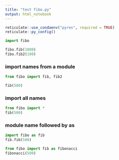 ```yaml
---
title: "test fibo.py"
output: html_notebook
---
```



```r
reticulate::use_condaenv("pyres", required = TRUE)
reticulate::py_config()
```

```python
import fibo
```


```python
fibo.fib(1000)
fibo.fib2(100)
```

### import names from a module

```python
from fibo import fib, fib2

fib(500)
```

### import all names

```python
from fibo import *
fib(500)
```

### module name followed by as

```python
import fibo as fib
fib.fib(500)
```

```python
from fibo import fib as fibonacci
fibonacci(500)
```

